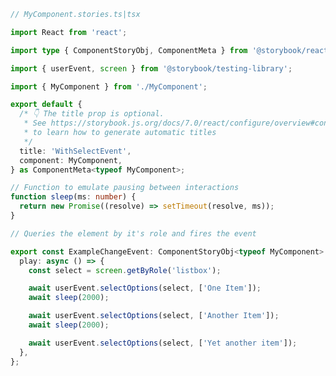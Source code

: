 ```ts
// MyComponent.stories.ts|tsx

import React from 'react';

import type { ComponentStoryObj, ComponentMeta } from '@storybook/react';

import { userEvent, screen } from '@storybook/testing-library';

import { MyComponent } from './MyComponent';

export default {
  /* 👇 The title prop is optional.
   * See https://storybook.js.org/docs/7.0/react/configure/overview#configure-story-loading
   * to learn how to generate automatic titles
   */
  title: 'WithSelectEvent',
  component: MyComponent,
} as ComponentMeta<typeof MyComponent>;

// Function to emulate pausing between interactions
function sleep(ms: number) {
  return new Promise((resolve) => setTimeout(resolve, ms));
}

// Queries the element by it's role and fires the event

export const ExampleChangeEvent: ComponentStoryObj<typeof MyComponent> = {
  play: async () => {
    const select = screen.getByRole('listbox');

    await userEvent.selectOptions(select, ['One Item']);
    await sleep(2000);

    await userEvent.selectOptions(select, ['Another Item']);
    await sleep(2000);

    await userEvent.selectOptions(select, ['Yet another item']);
  },
};
```
